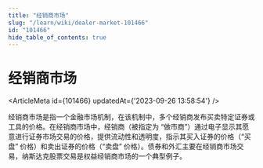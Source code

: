 ```yaml
---
title: "经销商市场"
slug: "/learn/wiki/dealer-market-101466"
id: "101466"
hide_table_of_contents: true
---
```



# 经销商市场

<ArticleMeta id={101466} updatedAt={'2023-09-26 13:58:54'} />
<div className='border-solid border-b border-t-0 my-4 border-[var(--ifm-color-gray-300)]' />

经销商市场是指一个金融市场机制，在该机制中，多个经销商发布买卖特定证券或工具的价格。在经销商市场中，经销商（被指定为 “做市商”）通过电子显示其愿意进行证券市场交易的价格，提供流动性和透明度，指示其买入证券的价格（“买盘” 价格）和卖出证券的价格（“卖盘” 价格）。债券和外汇主要在经销商市场交易，纳斯达克股票交易是权益经销商市场的一个典型例子。
